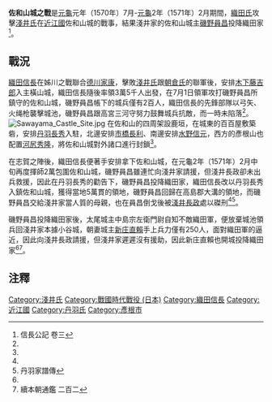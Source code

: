 {{Infobox Military Conflict
|conflict=佐和山城之戰
|date=[[元龜|元龜]]元年（1570年）7月-[[元龜|元龜]]2年（1571年）2月
|place= [[近江國|近江國]][[佐和山城|佐和山城]]
|result= 織田軍勝利
|combatant1=[[File:Oda_emblem.svg|17px]][[織田氏|織田氏]]
|combatant2=[[淺井氏|淺井氏]]
|commander1=[[織田信長|織田信長]]、[[丹羽長秀|丹羽長秀]]
|commander2=[[磯野員昌|磯野員昌]]
|strength1=2萬人<ref name="#1">淺井三代記 卷十六</ref>
|strength2=2百人<ref name="#2">淺井三代記 卷十五</ref>
|casualties1=不明
|casualties2=磯野員昌投降<ref>信長公記 卷四</ref>
}}
{{Campaignbox Sekigahara}}
'''佐和山城之戰'''是[[元龜|元龜]]元年（1570年）7月-[[元龜|元龜]]2年（1571年）2月期間，[[織田氏|織田氏]]攻擊[[淺井氏|淺井氏]]在[[近江國|近江國]]佐和山城的戰事，結果淺井家的佐和山城主[[磯野員昌|磯野員昌]]投降織田家<ref name="#3">信長公記 卷三</ref>。

==戰況==
[[織田信長|織田信長]]在姊川之戰聯合[[德川家康|德川家康]]，擊敗[[淺井氏|淺井氏]]跟[[朝倉氏|朝倉氏]]的聯軍後，安排[[木下藤吉郎|木下藤吉郎]]入主橫山城，織田信長隨後率領3萬5千人出發，在7月1日領軍攻打磯野員昌所鎮守的佐和山城，磯野員昌帳下的城兵僅有2百人，織田信長的先鋒部隊以弓矢、火绳枪襲擊城池，磯野員昌跟高宮三河守努力鼓舞城兵抗敵，而一時未陷落<ref name="#2"/>。
[[File:Sawayama_Castle_Site.jpg|thumb]]
在佐和山的四周架設鹿垣，在城東的百百屋敷築砦，安排[[丹羽長秀|丹羽長秀]]入駐，北邊安排[[市橋長利|市橋長利]]、南邊安排[[水野信元|水野信元]]，西方的彥根山也配置[[河尻秀隆|河尻秀隆]]，將佐和山城對外諸口進行封鎖<ref name="#3"/>。

在志賀之陣後，織田信長便著手安排拿下佐和山城，在元龜2年（1571年）2月中旬再度揮師2萬包圍佐和山城，磯野員昌雖連忙向淺井家請援，但淺井長政卻未出兵救援，因此在丹羽長秀的勸告下，磯野員昌投降織田家，織田信長改以丹羽長秀入鎮佐和山城，獲得當地5萬貫的領地，磯野員昌回歸在高島郡大溝的領地，而磯野員昌交給淺井家當人質的母親，也在員昌倒戈後被[[淺井長政|淺井長政]]處以磔刑<ref name="#1"/><ref>丹羽家譜傳</ref>。

磯野員昌投降織田家後，太尾城主中島宗左衛門尉自知不敵織田軍，便放棄城池領兵回淺井家本據小谷城，朝妻城主[[新庄直賴|新庄直賴]]手上兵力僅有250人，面對織田軍的逼近，因此向淺井長政請援，但淺井家遲遲沒有援助，因此新庄直賴也開城投降織田家<ref name="#1"/><ref>續本朝通鑑 二百二</ref>。
==注釋==
{{reflist}}
[[Category:淺井氏|Category:淺井氏]]
[[Category:戰國時代戰役_(日本)|Category:戰國時代戰役 (日本)]]
[[Category:織田信長|Category:織田信長]]
[[Category:近江國|Category:近江國]]
[[Category:丹羽氏|Category:丹羽氏]]
[[Category:彥根市|Category:彥根市]]